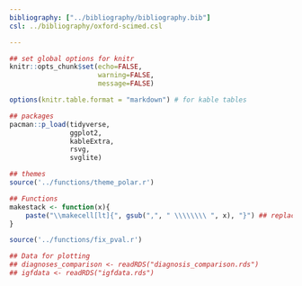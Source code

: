 ```yaml
---
bibliography: ["../bibliography/bibliography.bib"]
csl: ../bibliography/oxford-scimed.csl

---
```



<!-- halftime: -->
<!-- geometry: "left=2.3cm, right=2.3cm, top=2.3cm, bottom=2.3cm" -->
<!-- classoption: oneside -->


<!-- Change to this for thesis: -->
<!-- geometry: "left=4cm, right=3cm, top=2.5cm, bottom=2.5cm" -->


<!-- Also works here: -->
<!-- header-includes: -->
<!--    - \usepackage{pdfpages} -->

<!-- Other options: -->
<!-- papersize: A4 -->
<!-- fontsize: 12pt -->
<!-- linestretch: 1.5 -->
<!-- fontfamily -->
<!-- See: http://pandoc.org/MANUAL.html -->
<!-- See latex font catalgue: http://www.tug.dk/FontCatalogue/ -->

```r

## set global options for knitr
knitr::opts_chunk$set(echo=FALSE,
                      warning=FALSE,
                      message=FALSE)

options(knitr.table.format = "markdown") # for kable tables

## packages
pacman::p_load(tidyverse,
               ggplot2,
               kableExtra,
               rsvg,
               svglite)

## themes
source('../functions/theme_polar.r')

## Functions
makestack <- function(x){
    paste("\\makecell[lt]{", gsub(",", " \\\\\\\\ ", x), "}") ## replace commas with four backslashes
}

source('../functions/fix_pval.r')

```

```r

## Data for plotting
## diagnoses_comparison <- readRDS("diagnosis_comparison.rds")
## igfdata <- readRDS("igfdata.rds")

``` 
 
